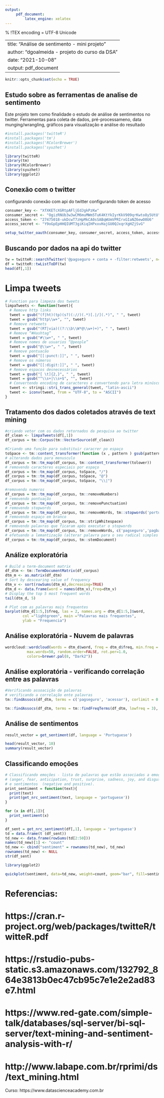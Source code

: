 ```yaml
---
output:
     pdf_document: 
         latex_engine: xelatex
---
```

% !TEX encoding = UTF-8 Unicode

---
title: "Análise de sentimento - mini projeto"
author: "dgoalmeida - projeto do curso da DSA"
date: "2021-10-08"
output: pdf_document
---

```r
knitr::opts_chunk$set(echo = TRUE)
```

## Estudo sobre as ferramentas de analise de sentimento

Este projeto tem como finalidade o estudo de análise de sentimentos no twitter. 
Ferramentas para coleta de dados, pré-processameno, data munging/wrangling, gráficos para visualização e análise do resultado

```r
#install.packages('twitteR')
#install.packages('tm')
#install.packages('RColorBrewer')
#install.packages('syuzhet')

library(twitteR)
library(tm)
library(RColorBrewer)
library(syuzhet)
library(ggplot2)
```

## Conexão com o twitter

configurando conexão com api do twitter
configurando token de acesso

```r
consumer_key <- "XfXKETcXGRtpAFljEdJgkPzKw"
consumer_secret <- "OgizRNUb3w3wCM6muMWm5TuK4KtYkIyrKkV909qrKwto8y5UtU"
access_token <- "27475018-ukDcwT7zHpMkCA0sSABqWUmVPRIrxGIaNZ6ewO0U6"
access_secret <- "Y9oGpEpHHQIUMT3giKiqIHPxxvHajGU0QJxqrXgHZjSvG"
```


```r
setup_twitter_oauth(consumer_key, consumer_secret, access_token, access_secret)

```

## Buscando por dados na api do twitter

```r
tw = twitteR::searchTwitter('@pagseguro + conta + -filter:retweets', n=500)
df = twitteR::twListToDF(tw)
head(df[,1])
```

# Limpa tweets
```r

# Function para limpeza dos tweets
limpaTweets <- function(tweet){
  # Remove http links
  tweet = gsub("(f|ht)(tp)(s?)(://)(.*)[.|/](.*)", " ", tweet)
  tweet = gsub("http\\w+", "", tweet)
  # Remove retweets
  tweet = gsub("(RT|via)((?:\\b\\W*@\\w+)+)", " ", tweet)
  # Remove “#Hashtag”
  tweet = gsub("#\\w+", " ", tweet)
  # Remove nomes de usuarios “@people”
  tweet = gsub("@\\w+", " ", tweet)
  # Remove pontuacão
  tweet = gsub("[[:punct:]]", " ", tweet)
  # Remove os números
  tweet = gsub("[[:digit:]]", " ", tweet)
  # Remove espacos desnecessários
  tweet = gsub("[ \t]{2,}", " ", tweet)
  tweet = gsub("^\\s+|\\s+$", "", tweet)
  # Convertendo encoding de caracteres e convertendo para letra minúscula
  tweet <- stringi::stri_trans_general(tweet, "latin-ascii")
  tweet <- iconv(tweet, from = "UTF-8", to = "ASCII")
}
```

## Tratamento dos dados coletados através de text mining


``` r
#criando vetor com os dados retornados da pesquisa ao twitter
df_clean <- limpaTweets(df[,1])
df_corpus = tm::Corpus(tm::VectorSource(df_clean))

#Criando uma função para substituir caracrer po espaço
toSpace <- tm::content_transformer(function (x , pattern ) gsub(pattern, " ", x))
# alterando dados para menusculo
df_corpus = tm::tm_map(df_corpus, tm::content_transformer(tolower))
# removendo caracteres especiais por espaço
df_corpus = tm::tm_map(df_corpus, toSpace, "/")
df_corpus = tm::tm_map(df_corpus, toSpace, "@")
df_corpus = tm::tm_map(df_corpus, toSpace, "\\|")

#removendo numeros
df_corpus = tm::tm_map(df_corpus, tm::removeNumbers)
# removendo pontuação
df_corpus = tm::tm_map(df_corpus, tm::removePunctuation)
# removendo stopwords 
df_corpus = tm::tm_map(df_corpus, tm::removeWords, tm::stopwords('portuguese'))
# removendo espaço em branco
df_corpus = tm::tm_map(df_corpus, tm::stripWhitespace)
# removendo palavras que ficaram após executar o stopwords
df_corpus = tm::tm_map(df_corpus, tm::removeWords, c('pagseguro','pagbank','https','tco','...', 'vlrtffnvff','dlobmdpjex'))
# efetuando a lemantização (alterar palavra para o seu radical simples )
df_corpus = tm::tm_map(df_corpus, tm::stemDocument)
```

## Análize exploratória

```r
# Build a term-document matrix
df_dtm <- tm::TermDocumentMatrix(df_corpus)
dtm_m <- as.matrix(df_dtm)
# Sort by descearing value of frequency
dtm_v <- sort(rowSums(dtm_m),decreasing=TRUE)
dtm_d <- data.frame(word = names(dtm_v),freq=dtm_v)
# Display the top 5 most frequent words
tail(dtm_d, 5)

# Plot com as palavras mais frequentes
barplot(dtm_d[1:5,]$freq, las = 2, names.arg = dtm_d[1:5,]$word,
        col ="lightgreen", main ="Palavras mais frequentes",
        ylab = "Frequencia")
```

## Análise exploratória - Nuvem de palavras

```r
wordcloud::wordcloud(words = dtm_d$word, freq = dtm_d$freq, min.freq = 2,
          max.words=50, random.order=FALSE, rot.per=1.0, 
          colors=brewer.pal(8, "Dark2"))
```

## Análise exploratória - verificando correlação entre as palavras

```r
#Verificando assoacição de palavras
# verificando a correlação ente palavras
tm::findAssocs(df_dtm, terms = c('pagseguro', 'acessar'), corlimit = 0.30)

tm::findAssocs(df_dtm, terms = tm::findFreqTerms(df_dtm, lowfreq = 3), corlimit = 0.25)

```

## Análise de sentimentos

```r
result_vector = get_sentiment(df, language = 'Portuguese')

head(result_vector, 10)
summary(result_vector)

```

## Classificando emoções
```r
# Classificando emoções - lista de palavras que estão associadas a emoções
# (anger, fear, anticipation, trust, surprise, sadness, joy, and disgust)
# e sentimentos  (negative and positive).
print_sentiment = function(text){
  print(text)
  print(get_nrc_sentiment(text, language = 'portuguese'))
}

for (x in df[,1]){
  print_sentiment(x)
}

df_sent = get_nrc_sentiment(df[,1], language = 'portuguese')
td = data.frame(t (df_sent))
td_new <- data.frame(rowSums(td[2:50]))
names(td_new)[1] <- "count"
td_new <- cbind("sentiment" = rownames(td_new), td_new)
rownames(td_new) <- NULL
str(df_sent)

library(ggplot2)

quickplot(sentiment, data=td_new, weight=count, geom="bar", fill=sentiment, ylab="count")+ggtitle("Pagseguro Conta sentiments")

```

###############################################################################
# Referencias:
# https://cran.r-project.org/web/packages/twitteR/twitteR.pdf
# https://rstudio-pubs-static.s3.amazonaws.com/132792_864e3813b0ec47cb95c7e1e2e2ad83e7.html
# https://www.red-gate.com/simple-talk/databases/sql-server/bi-sql-server/text-mining-and-sentiment-analysis-with-r/
# http://www.labape.com.br/rprimi/ds/text_mining.html

Curso:
https://www.datascienceacademy.com.br